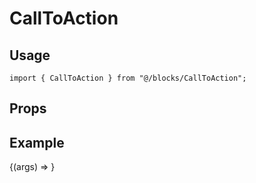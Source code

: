 
<Meta title="contentful/Blocks/CallToAction" component={CallToAction} />

# CallToAction

## Usage

```tsx
import { CallToAction } from "@/blocks/CallToAction";
```

## Props

<ArgsTable component={CallToAction} />

## Example

<Canvas>
  <Story
    name="Default"
    args={{
      data: {
        title: "Get Involved",
        content: dummyContent,
        button: dummyButton,
      },
    }}
  >
    {(args) => <CallToAction {...args} />}
  </Story>
</Canvas>
